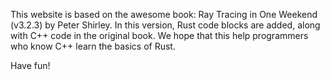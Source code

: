 This website is based on the awesome book: Ray Tracing in One Weekend (v3.2.3) by Peter Shirley. In this version, Rust code blocks are added, along with C++ code in the original book. We hope that this help programmers who know C++ learn the basics of Rust.

Have fun!